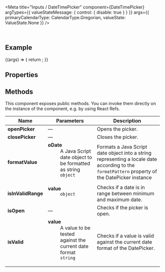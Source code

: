 
<Meta
  title="Inputs / DateTimePicker"
  component={DateTimePicker}
  argTypes={{
    valueStateMessage: { control: { disable: true } }
  }}
  args={{
    primaryCalendarType: CalendarType.Gregorian,
    valueState: ValueState.None
  }}
/>

<DocsHeader since="0.9.0" />

<br />

## Example

<Canvas>
  <Story name="Default">
    {(args) => {
      return <DateTimePicker {...args} />;
    }}
  </Story>
</Canvas>

## Properties

<ArgsTable story="." />

<Description />

## Methods

This component exposes public methods. You can invoke them directly on the instance of the component, e.g. by using React Refs.

| Name               | Parameters                                                                                                                                                         | Description                                                                                                                                                |
| ------------------ | ------------------------------------------------------------------------------------------------------------------------------------------------------------------ | ---------------------------------------------------------------------------------------------------------------------------------------------------------- |
| **openPicker**     | &mdash;                                                                                                                                                            | Opens the picker.                                                                                                                                          |
| **closePicker**    | &mdash;                                                                                                                                                            | Closes the picker.                                                                                                                                         |
| **formatValue**    | <dl><dt className="methodText">**oDate**</dt><dd className="methodText">A Java Script date object to be formatted as string</dd><dd><code>object</code></dd></dl>  | Formats a Java Script date object into a string representing a locale date according to the <code>formatPattern</code> property of the DatePicker instance |
| **isInValidRange** | <dl><dt className="methodText">**value**</dt><dd><code>object</code></dd></dl>                                                                                     | Checks if a date is in range between minimum and maximum date.                                                                                             |
| **isOpen**         | &mdash;                                                                                                                                                            | Checks if the picker is open.                                                                                                                              |
| **isValid**        | <dl><dt className="methodText">**value**</dt><dd className="methodText">A value to be tested against the current date format</dd><dd><code>string</code></dd></dl> | Checks if a value is valid against the current date format of the DatePicker.                                                                              |

<Footer />
